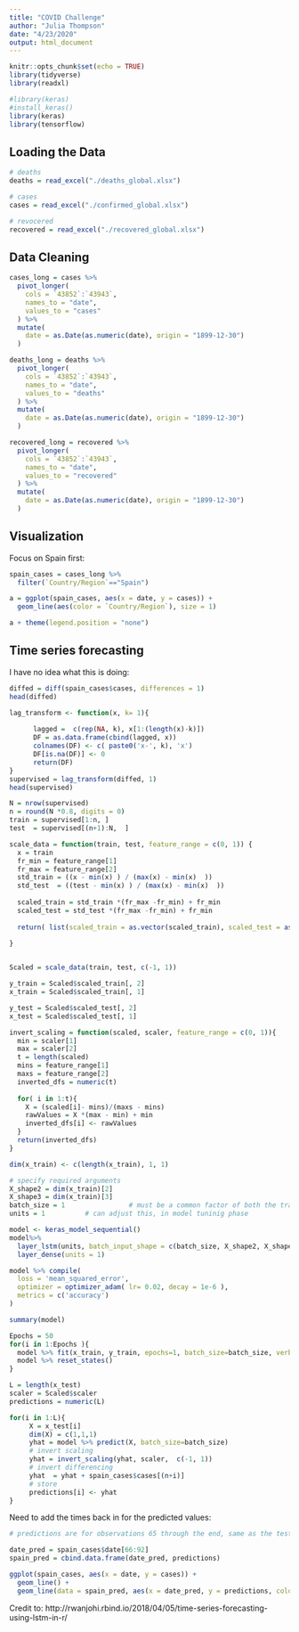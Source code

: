 ```yaml
---
title: "COVID Challenge"
author: "Julia Thompson"
date: "4/23/2020"
output: html_document
---
```


```r
knitr::opts_chunk$set(echo = TRUE)
library(tidyverse)
library(readxl)

#library(keras)
#install_keras()
library(keras)
library(tensorflow)
```

## Loading the Data

```r
# deaths
deaths = read_excel("./deaths_global.xlsx")

# cases
cases = read_excel("./confirmed_global.xlsx")

# revocered
recovered = read_excel("./recovered_global.xlsx")
```

## Data Cleaning

```r
cases_long = cases %>% 
  pivot_longer(
    cols = `43852`:`43943`,
    names_to = "date",
    values_to = "cases"
  ) %>% 
  mutate(
    date = as.Date(as.numeric(date), origin = "1899-12-30")
  )

deaths_long = deaths %>% 
  pivot_longer(
    cols = `43852`:`43943`,
    names_to = "date",
    values_to = "deaths"
  ) %>% 
  mutate(
    date = as.Date(as.numeric(date), origin = "1899-12-30")
  )

recovered_long = recovered %>% 
  pivot_longer(
    cols = `43852`:`43943`,
    names_to = "date",
    values_to = "recovered"
  ) %>% 
  mutate(
    date = as.Date(as.numeric(date), origin = "1899-12-30")
  )
```

## Visualization

Focus on Spain first:

```r
spain_cases = cases_long %>% 
  filter(`Country/Region`=="Spain")

a = ggplot(spain_cases, aes(x = date, y = cases)) + 
  geom_line(aes(color = `Country/Region`), size = 1)

a + theme(legend.position = "none")
```

## Time series forecasting

I have no idea what this is doing:

```r
diffed = diff(spain_cases$cases, differences = 1)
head(diffed)
```

```r
lag_transform <- function(x, k= 1){
    
      lagged =  c(rep(NA, k), x[1:(length(x)-k)])
      DF = as.data.frame(cbind(lagged, x))
      colnames(DF) <- c( paste0('x-', k), 'x')
      DF[is.na(DF)] <- 0
      return(DF)
}
supervised = lag_transform(diffed, 1)
head(supervised)
```

```r
N = nrow(supervised)
n = round(N *0.8, digits = 0)
train = supervised[1:n, ]
test  = supervised[(n+1):N,  ]
```

```r
scale_data = function(train, test, feature_range = c(0, 1)) {
  x = train
  fr_min = feature_range[1]
  fr_max = feature_range[2]
  std_train = ((x - min(x) ) / (max(x) - min(x)  ))
  std_test  = ((test - min(x) ) / (max(x) - min(x)  ))
  
  scaled_train = std_train *(fr_max -fr_min) + fr_min
  scaled_test = std_test *(fr_max -fr_min) + fr_min
  
  return( list(scaled_train = as.vector(scaled_train), scaled_test = as.vector(scaled_test) ,scaler= c(min =min(x), max = max(x))) )
  
}


Scaled = scale_data(train, test, c(-1, 1))

y_train = Scaled$scaled_train[, 2]
x_train = Scaled$scaled_train[, 1]

y_test = Scaled$scaled_test[, 2]
x_test = Scaled$scaled_test[, 1]
```

```r
invert_scaling = function(scaled, scaler, feature_range = c(0, 1)){
  min = scaler[1]
  max = scaler[2]
  t = length(scaled)
  mins = feature_range[1]
  maxs = feature_range[2]
  inverted_dfs = numeric(t)
  
  for( i in 1:t){
    X = (scaled[i]- mins)/(maxs - mins)
    rawValues = X *(max - min) + min
    inverted_dfs[i] <- rawValues
  }
  return(inverted_dfs)
}
```

```r
dim(x_train) <- c(length(x_train), 1, 1)

# specify required arguments
X_shape2 = dim(x_train)[2]
X_shape3 = dim(x_train)[3]
batch_size = 1                # must be a common factor of both the train and test samples
units = 1          # can adjust this, in model tuninig phase

model <- keras_model_sequential() 
model%>%
  layer_lstm(units, batch_input_shape = c(batch_size, X_shape2, X_shape3), stateful= TRUE)%>%
  layer_dense(units = 1)
```

```r
model %>% compile(
  loss = 'mean_squared_error',
  optimizer = optimizer_adam( lr= 0.02, decay = 1e-6 ),  
  metrics = c('accuracy')
)

summary(model)
```

```r
Epochs = 50   
for(i in 1:Epochs ){
  model %>% fit(x_train, y_train, epochs=1, batch_size=batch_size, verbose=1, shuffle=FALSE)
  model %>% reset_states()
}
```

```r
L = length(x_test)
scaler = Scaled$scaler
predictions = numeric(L)

for(i in 1:L){
     X = x_test[i]
     dim(X) = c(1,1,1)
     yhat = model %>% predict(X, batch_size=batch_size)
     # invert scaling
     yhat = invert_scaling(yhat, scaler,  c(-1, 1))
     # invert differencing
     yhat  = yhat + spain_cases$cases[(n+i)]
     # store
     predictions[i] <- yhat
}
```

Need to add the times back in for the predicted values:

```r
# predictions are for observations 65 through the end, same as the testing dataset.

date_pred = spain_cases$date[66:92]
spain_pred = cbind.data.frame(date_pred, predictions)

ggplot(spain_cases, aes(x = date, y = cases)) + 
  geom_line() +
  geom_line(data = spain_pred, aes(x = date_pred, y = predictions, color = "red"))


```

Credit to: http://rwanjohi.rbind.io/2018/04/05/time-series-forecasting-using-lstm-in-r/
